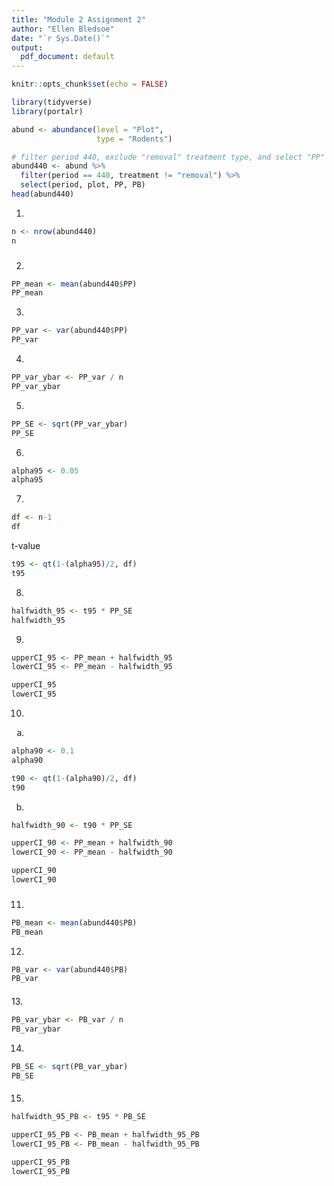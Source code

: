 ```yaml
---
title: "Module 2 Assignment 2"
author: "Ellen Bledsoe"
date: "`r Sys.Date()`"
output:
  pdf_document: default
---
```


```r
knitr::opts_chunk$set(echo = FALSE)
```

```r
library(tidyverse)
library(portalr)
```

```r
abund <- abundance(level = "Plot",
                   type = "Rodents")
```

```r
# filter period 440, exclude "removal" treatment type, and select "PP" and "PB" column
abund440 <- abund %>% 
  filter(period == 440, treatment != "removal") %>% 
  select(period, plot, PP, PB)
head(abund440)
```


1.  

```r
n <- nrow(abund440)
n
```

### 

2.  

```r
PP_mean <- mean(abund440$PP)
PP_mean
```

3.  

```r
PP_var <- var(abund440$PP)
PP_var
```

4.  

```r
PP_var_ybar <- PP_var / n
PP_var_ybar
```

5.  

```r
PP_SE <- sqrt(PP_var_ybar)
PP_SE
```

6.  

```r
alpha95 <- 0.05
alpha95
```

7.  

```r
df <- n-1
df
```

t-value
```r
t95 <- qt(1-(alpha95)/2, df)
t95
```

8.  

```r
halfwidth_95 <- t95 * PP_SE
halfwidth_95
```

9.  

```r
upperCI_95 <- PP_mean + halfwidth_95
lowerCI_95 <- PP_mean - halfwidth_95

upperCI_95
lowerCI_95
```

10. 

a.

```r
alpha90 <- 0.1
alpha90

t90 <- qt(1-(alpha90)/2, df)
t90
```

b. 
```r
halfwidth_90 <- t90 * PP_SE

upperCI_90 <- PP_mean + halfwidth_90
lowerCI_90 <- PP_mean - halfwidth_90

upperCI_90
lowerCI_90
```

### 

11. 

```r
PB_mean <- mean(abund440$PB)
PB_mean
```

12. 

```r
PB_var <- var(abund440$PB)
PB_var
```

#### 

13\.

```r
PB_var_ybar <- PB_var / n
PB_var_ybar
```

14. 

```r
PB_SE <- sqrt(PB_var_ybar)
PB_SE
```

#### 

15. 

```r
halfwidth_95_PB <- t95 * PB_SE

upperCI_95_PB <- PB_mean + halfwidth_95_PB
lowerCI_95_PB <- PB_mean - halfwidth_95_PB

upperCI_95_PB
lowerCI_95_PB
```
